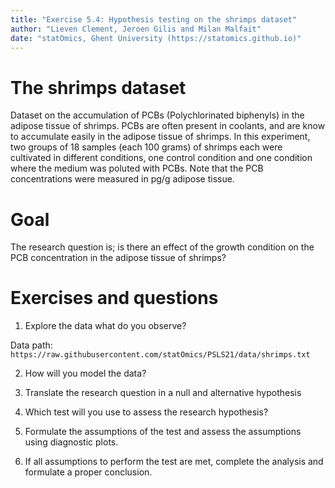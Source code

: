```yaml
---
title: "Exercise 5.4: Hypothesis testing on the shrimps dataset"
author: "Lieven Clement, Jeroen Gilis and Milan Malfait"
date: "statOmics, Ghent University (https://statomics.github.io)"
---
```


# The shrimps dataset

Dataset on the accumulation of PCBs (Polychlorinated biphenyls)
in the adipose tissue of shrimps. PCBs are often present in coolants, and are
know to accumulate easily in the adipose tissue of shrimps. In this experiment,
two groups of 18 samples (each 100 grams) of shrimps each were cultivated
in different conditions, one control condition and one condition
where the medium was poluted with PCBs. Note that the PCB concentrations were
measured in pg/g adipose tissue.

# Goal

The research question is; is there an effect of the
growth condition on the PCB concentration in the adipose
tissue of shrimps?

# Exercises and questions

1. Explore the data what do you observe?

  Data path: `https://raw.githubusercontent.com/statOmics/PSLS21/data/shrimps.txt`

2. How will you model the data?

3. Translate the research question in a null and alternative hypothesis

4. Which test will you use to assess the research hypothesis?

5. Formulate the assumptions of the test and assess the assumptions using
diagnostic plots.

6. If all assumptions to perform the test are met, complete the analysis and
formulate a proper conclusion.
